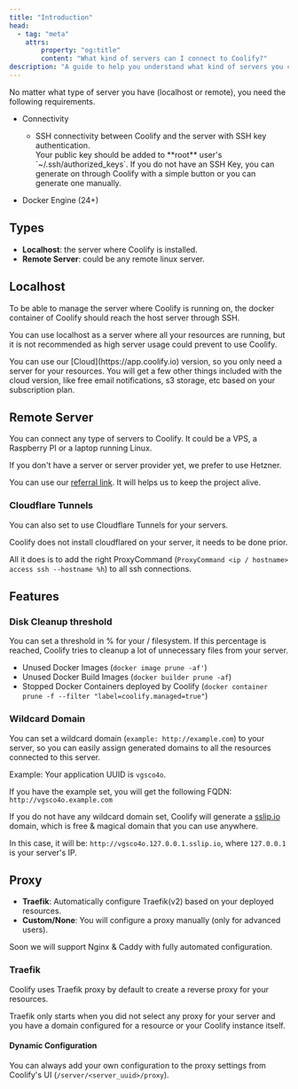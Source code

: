 ```yaml
---
title: "Introduction"
head:
  - tag: "meta"
    attrs:
        property: "og:title"
        content: "What kind of servers can I connect to Coolify?"
description: "A guide to help you understand what kind of servers you can connect to Coolify."
---
```



No matter what type of server you have (localhost or remote), you need the following requirements.

- Connectivity

  - SSH connectivity between Coolify and the server with SSH key authentication.
     <Aside type="tip">
     Your public key should be added to **root** user's `~/.ssh/authorized_keys`.
     If you do not have an SSH Key, you can generate on through Coolify with a simple button or you can generate one manually.
     </Aside>


- Docker Engine (24+)

## Types

- **Localhost**: the server where Coolify is installed.
- **Remote Server**: could be any remote linux server.

## Localhost

To be able to manage the server where Coolify is running on, the docker container of Coolify should reach the host server through SSH.

You can use localhost as a server where all your resources are running, but it is not recommended as high server usage could prevent to use Coolify.

<Aside type="tip">
  You can use our [Cloud](https://app.coolify.io) version, so you only need a
  server for your resources. You will get a few other things included with the
  cloud version, like free email notifications, s3 storage, etc based on your
  subscription plan.
</Aside>

## Remote Server

You can connect any type of servers to Coolify. It could be a VPS, a Raspberry PI or a laptop running Linux.

<Aside type="tip">
If you don't have a server or server provider yet, we prefer to use Hetzner.

You can use our [referral link](https://coolify.io/hetzner). It will helps us to keep the project alive.

</Aside>

### Cloudflare Tunnels

You can also set to use Cloudflare Tunnels for your servers.

<Aside type="tip">
Coolify does not install cloudflared on your server, it needs to be done prior.

All it does is to add the right ProxyCommand (`ProxyCommand <ip / hostname> access ssh --hostname %h`) to all ssh connections.

</Aside>

## Features

### Disk Cleanup threshold

You can set a threshold in % for your / filesystem. If this percentage is reached, Coolify tries to cleanup a lot of unnecessary files from your server.

- Unused Docker Images (`docker image prune -af'`)
- Unused Docker Build Images (`docker builder prune -af`)
- Stopped Docker Containers deployed by Coolify (`docker container prune -f --filter "label=coolify.managed=true"`)

### Wildcard Domain

You can set a wildcard domain (`example: http://example.com`) to your server, so you can easily assign generated domains to all the resources connected to this server.

Example: Your application UUID is `vgsco4o`.

If you have the example set, you will get the following FQDN: `http://vgsco4o.example.com`

If you do not have any wildcard domain set, Coolify will generate a [sslip.io](https://sslip.io) domain, which is free & magical domain that you can use anywhere.

In this case, it will be: `http://vgsco4o.127.0.0.1.sslip.io`, where `127.0.0.1` is your server's IP.

## Proxy

- **Traefik**: Automatically configure Traefik(v2) based on your deployed resources.
- **Custom/None**: You will configure a proxy manually (only for advanced users).

<Aside type="tip">
  Soon we will support Nginx & Caddy with fully automated configuration.
</Aside>

### Traefik

Coolify uses Traefik proxy by default to create a reverse proxy for your resources.

<Aside type="tip">
  Traefik only starts when you did not select any proxy for your server and you
  have a domain configured for a resource or your Coolify instance itself.
</Aside>

#### Dynamic Configuration

You can always add your own configuration to the proxy settings from Coolify's UI (`/server/<server_uuid>/proxy`).

